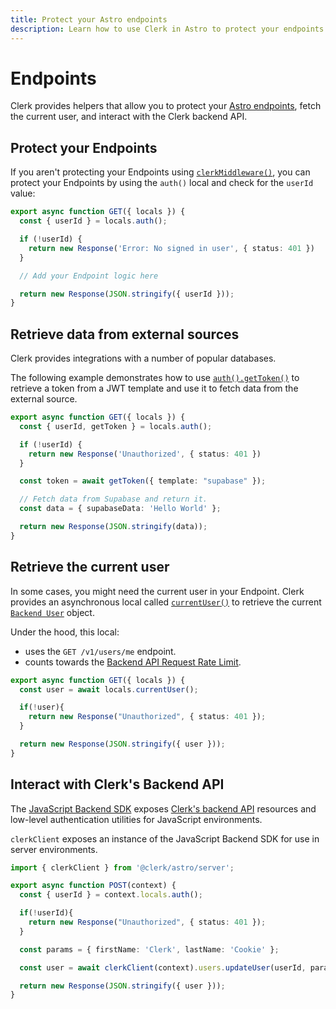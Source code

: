 ```yaml
---
title: Protect your Astro endpoints
description: Learn how to use Clerk in Astro to protect your endpoints.
---
```


# Endpoints

Clerk provides helpers that allow you to protect your [Astro endpoints](https://docs.astro.build/en/guides/endpoints/#server-endpoints-api-routes), fetch the current user, and interact with the Clerk backend API.

## Protect your Endpoints

If you aren't protecting your Endpoints using [`clerkMiddleware()`](/docs/references/astro/clerk-middleware), you can protect your Endpoints by using the `auth()` local and check for the `userId` value:


```ts filename="src/pages/api/route.ts"
export async function GET({ locals }) {
  const { userId } = locals.auth();

  if (!userId) {
    return new Response('Error: No signed in user', { status: 401 })
  }

  // Add your Endpoint logic here

  return new Response(JSON.stringify({ userId }));
}
```

## Retrieve data from external sources

Clerk provides integrations with a number of popular databases.

The following example demonstrates how to use [`auth().getToken()`](/docs/references/nextjs/auth-object#get-token) to retrieve a token from a JWT template and use it to fetch data from the external source.

```ts filename="src/pages/api/route.ts"
export async function GET({ locals }) {
  const { userId, getToken } = locals.auth();

  if (!userId) {
    return new Response('Unauthorized', { status: 401 })
  }

  const token = await getToken({ template: "supabase" });

  // Fetch data from Supabase and return it.
  const data = { supabaseData: 'Hello World' };

  return new Response(JSON.stringify(data));
}
```

## Retrieve the current user

In some cases, you might need the current user in your Endpoint. Clerk provides an asynchronous local called [`currentUser()`](/docs/references/nextjs/current-user) to retrieve the current [`Backend User`](/docs/references/backend/types/backend-user) object.

Under the hood, this local:
- uses the `GET /v1/users/me` endpoint.
- counts towards the [Backend API Request Rate Limit](/docs/backend-requests/resources/rate-limits#rate-limits).

```ts filename="src/pages/api/route.ts"
export async function GET({ locals }) {
  const user = await locals.currentUser();

  if(!user){
    return new Response("Unauthorized", { status: 401 });
  }

  return new Response(JSON.stringify({ user }));
}
```

## Interact with Clerk's Backend API

The [JavaScript Backend SDK](/docs/references/backend/overview) exposes [Clerk's backend API](https://clerk.com/docs/reference/backend-api) resources and low-level authentication utilities for JavaScript environments.

`clerkClient` exposes an instance of the JavaScript Backend SDK for use in server environments.

```ts filename="src/pages/api/route.ts"
import { clerkClient } from '@clerk/astro/server';

export async function POST(context) {
  const { userId } = context.locals.auth();

  if(!userId){
    return new Response("Unauthorized", { status: 401 });
  }

  const params = { firstName: 'Clerk', lastName: 'Cookie' };

  const user = await clerkClient(context).users.updateUser(userId, params);

  return new Response(JSON.stringify({ user }));
}
```
